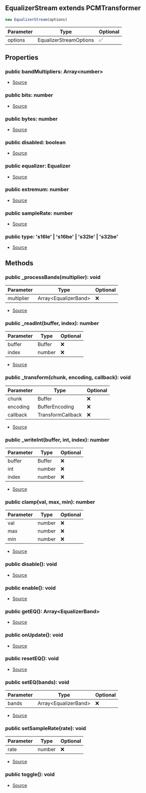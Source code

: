 ## EqualizerStream extends PCMTransformer


```typescript
new EqualizerStream(options)
```
| Parameter | Type | Optional |
| ----------- | ----------- | ----------- |
| options | EqualizerStreamOptions | ✅ |


## Properties
### public bandMultipliers: Array\<number>
- [Source](https://github.com/Androz2091/discord-player/blob/62d0fce/packages/equalizer/src/equalizer/EqualizerStream.ts#L16)
### public bits: number
- [Source](https://github.com/Androz2091/discord-player/blob/62d0fce/packages/equalizer/src/utils/PCMTransformer.ts#L13)
### public bytes: number
- [Source](https://github.com/Androz2091/discord-player/blob/62d0fce/packages/equalizer/src/utils/PCMTransformer.ts#L14)
### public disabled: boolean
- [Source](https://github.com/Androz2091/discord-player/blob/62d0fce/packages/equalizer/src/utils/PCMTransformer.ts#L16)
### public equalizer: Equalizer
- [Source](https://github.com/Androz2091/discord-player/blob/62d0fce/packages/equalizer/src/equalizer/EqualizerStream.ts#L17)
### public extremum: number
- [Source](https://github.com/Androz2091/discord-player/blob/62d0fce/packages/equalizer/src/utils/PCMTransformer.ts#L15)
### public sampleRate: number
- [Source](https://github.com/Androz2091/discord-player/blob/62d0fce/packages/equalizer/src/utils/PCMTransformer.ts#L17)
### public type: 's16le' \| 's16be' \| 's32le' \| 's32be'
- [Source](https://github.com/Androz2091/discord-player/blob/62d0fce/packages/equalizer/src/utils/PCMTransformer.ts#L12)

## Methods
### public _processBands(multiplier): void
| Parameter | Type | Optional |
| ----------- | ----------- | ----------- |
| multiplier | Array\<EqualizerBand> | ❌ |


- [Source](https://github.com/Androz2091/discord-player/blob/62d0fce/packages/equalizer/src/equalizer/EqualizerStream.ts#L34)
### public _readInt(buffer, index): number
| Parameter | Type | Optional |
| ----------- | ----------- | ----------- |
| buffer | Buffer | ❌ |
| index | number | ❌ |


- [Source](https://github.com/Androz2091/discord-player/blob/62d0fce/packages/equalizer/src/utils/PCMTransformer.ts#L62)
### public _transform(chunk, encoding, callback): void
| Parameter | Type | Optional |
| ----------- | ----------- | ----------- |
| chunk | Buffer | ❌ |
| encoding | BufferEncoding | ❌ |
| callback | TransformCallback | ❌ |


- [Source](https://github.com/Androz2091/discord-player/blob/62d0fce/packages/equalizer/src/equalizer/EqualizerStream.ts#L43)
### public _writeInt(buffer, int, index): number
| Parameter | Type | Optional |
| ----------- | ----------- | ----------- |
| buffer | Buffer | ❌ |
| int | number | ❌ |
| index | number | ❌ |


- [Source](https://github.com/Androz2091/discord-player/blob/62d0fce/packages/equalizer/src/utils/PCMTransformer.ts#L67)
### public clamp(val, max, min): number
| Parameter | Type | Optional |
| ----------- | ----------- | ----------- |
| val | number | ❌ |
| max | number | ❌ |
| min | number | ❌ |


- [Source](https://github.com/Androz2091/discord-player/blob/62d0fce/packages/equalizer/src/utils/PCMTransformer.ts#L72)
### public disable(): void
- [Source](https://github.com/Androz2091/discord-player/blob/62d0fce/packages/equalizer/src/utils/PCMTransformer.ts#L50)
### public enable(): void
- [Source](https://github.com/Androz2091/discord-player/blob/62d0fce/packages/equalizer/src/utils/PCMTransformer.ts#L54)
### public getEQ(): Array\<EqualizerBand>
- [Source](https://github.com/Androz2091/discord-player/blob/62d0fce/packages/equalizer/src/equalizer/EqualizerStream.ts#L64)
### public onUpdate(): void
- [Source](https://github.com/Androz2091/discord-player/blob/62d0fce/packages/equalizer/src/utils/PCMTransformer.ts#L18)
### public resetEQ(): void
- [Source](https://github.com/Androz2091/discord-player/blob/62d0fce/packages/equalizer/src/equalizer/EqualizerStream.ts#L75)
### public setEQ(bands): void
| Parameter | Type | Optional |
| ----------- | ----------- | ----------- |
| bands | Array\<EqualizerBand> | ❌ |


- [Source](https://github.com/Androz2091/discord-player/blob/62d0fce/packages/equalizer/src/equalizer/EqualizerStream.ts#L71)
### public setSampleRate(rate): void
| Parameter | Type | Optional |
| ----------- | ----------- | ----------- |
| rate | number | ❌ |


- [Source](https://github.com/Androz2091/discord-player/blob/62d0fce/packages/equalizer/src/utils/PCMTransformer.ts#L76)
### public toggle(): void
- [Source](https://github.com/Androz2091/discord-player/blob/62d0fce/packages/equalizer/src/utils/PCMTransformer.ts#L58)